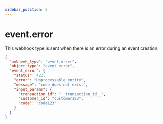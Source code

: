 ```yaml
---
sidebar_position: 5
---
```


# event.error

This webhook type is sent when there is an error during an event creation.

```json
{
  "webhook_type": "event.error",
  "object_type": "event_error",
  "event_error": {
    "status": 422,
    "error": "Unprocessable entity",
    "message": "code does not exist",
    "input_params": {
      "transaction_id": "__transaction_id__",
      "customer_id": "customer123",
      "code": "code123"
    }
  }
}
```